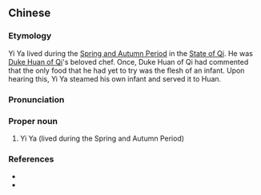 ==Chinese==
{{zh-forms}}

===Etymology===
Yi Ya lived during the [[w:Spring and Autumn Period|Spring and Autumn Period]] in the [[w:Qi (Shandong)|State of Qi]]. He was [[w:Duke Huan of Qi|Duke Huan of Qi]]'s beloved chef. Once, Duke Huan of Qi had commented that the only food that he had yet to try was the flesh of an infant. Upon hearing this, Yi Ya steamed his own infant and served it to Huan.

===Pronunciation===
{{zh-pron
|m=Yì Yá
|cat=pn
}}

===Proper noun===
{{zh-proper noun}}

# Yi Ya (lived during the Spring and Autumn Period)

===References===
* {{pedialite|易牙|lang=zh}}
* {{pedialite|Duke Huan of Qi}}
